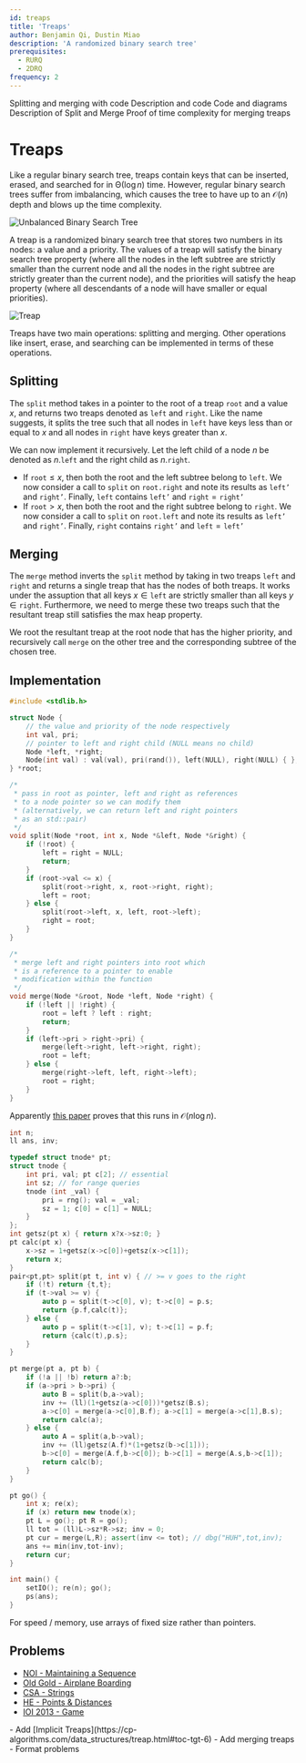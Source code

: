 ```yaml
---
id: treaps
title: 'Treaps'
author: Benjamin Qi, Dustin Miao
description: 'A randomized binary search tree'
prerequisites:
  - RURQ
  - 2DRQ
frequency: 2
---
```


<Resources>
	<Resource 
		source = "GCP" 
		title = "15.3 - Treaps" 
	>
		Splitting and merging with code
	</Resource>
	<Resource 
		source = "cp-algo" 
		title = "Treap" 
		url = "/data_structures/treap.html"
		starred
	>
		Description and code
	</Resource>
	<Resource
		source = "Algorithm Tutorial"
		title = "Treaps : One Tree to Rule ’em all"
		url = "https://tanujkhattar.wordpress.com/2016/01/10/treaps-one-tree-to-rule-em-all-part-1/"
	>
		Code and diagrams
	</Resource>
	<Resource
		source = "Benq"
		title = "Treap presentation"
		url = "https://cp-algorithms.com/data_structures/treap.html#toc-tgt-6">
		Description of Split and Merge
	</Resource>
	<Resource
		source = "CF"
		title = "Merging BSTs"
		url = "https://codeforces.com/blog/entry/67980"
	>
		Proof of time complexity for merging treaps
	</Resource>
</Resources>

# Treaps

<FocusProblem problem="treeRot2"/>

Like a regular binary search tree, treaps contain keys that can be inserted, erased, and searched for in $\mathcal{\Theta}(\log n)$ time. However, regular binary search trees suffer from imbalancing, which causes the tree to have up to an $\mathcal{O}(n)$ depth and blows up the time complexity. 

![Unbalanced Binary Search Tree](./unbalanced_bst.png)

A treap is a randomized binary search tree that stores two numbers in its nodes: a value and a priority. The values of a treap will satisfy the binary search tree property (where all the nodes in the left subtree are strictly smaller than the current node and all the nodes in the right subtree are strictly greater than the current node), and the priorities will satisfy the heap property (where all descendants of a node will have smaller or equal priorities). 

![Treap](./treap.png)

Treaps have two main operations: splitting and merging. Other operations like insert, erase, and searching can be implemented in terms of these operations. 

## Splitting

The `split` method takes in a pointer to the root of a treap $\texttt{root}$ and a value $x$, and returns two treaps denoted as $\texttt{left}$ and $\texttt{right}$. Like the name suggests, it splits the tree such that all nodes in $\texttt{left}$ have keys less than or equal to $x$ and all nodes in $\texttt{right}$ have keys greater than $x$. 

We can now implement it recursively. Let the left child of a node $n$ be denoted as $n.\texttt{left}$ and the right child as $n.\texttt{right}$.
- If $\texttt{root} \leq x$, then both the root and the left subtree belong to $\texttt{left}$. We now consider a call to `split` on $\texttt{root.right}$ and note its results as $\texttt{left'}$ and $\texttt{right'}$. Finally, $\texttt{left}$ contains $\texttt{left'}$ and $\texttt{right} = \texttt{right'}$
- If $\texttt{root} > x$, then both the root and the right subtree belong to $\texttt{right}$. We now consider a call to `split` on $\texttt{root.left}$ and note its results as $\texttt{left'}$ and $\texttt{right'}$. Finally, $\texttt{right}$ contains $\texttt{right'}$ and $\texttt{left} = \texttt{left'}$

## Merging

The `merge` method inverts the `split` method by taking in two treaps $\texttt{left}$ and $\texttt{right}$ and returns a single treap that has the nodes of both treaps. It works under the assuption that all keys $x \in \texttt{left}$ are strictly smaller than all keys $y \in \texttt{right}$. Furthermore, we need to merge these two treaps such that the resultant treap still satisfies the max heap property. 

We root the resultant treap at the root node that has the higher priority, and recursively call `merge` on the other tree and the corresponding subtree of the chosen tree. 
## Implementation

<LanguageSection>

<CPPSection>

```cpp
#include <stdlib.h>

struct Node {
	// the value and priority of the node respectively
	int val, pri;
	// pointer to left and right child (NULL means no child)
	Node *left, *right;
	Node(int val) : val(val), pri(rand()), left(NULL), right(NULL) { };
} *root;

/*
 * pass in root as pointer, left and right as references 
 * to a node pointer so we can modify them 
 * (alternatively, we can return left and right pointers
 * as an std::pair)
 */
void split(Node *root, int x, Node *&left, Node *&right) {
	if (!root) {
		left = right = NULL;
		return;
	}
	if (root->val <= x) {
		split(root->right, x, root->right, right);
		left = root;
	} else {
		split(root->left, x, left, root->left);
		right = root;
	}
}

/*
 * merge left and right pointers into root which 
 * is a reference to a pointer to enable 
 * modification within the function
 */
void merge(Node *&root, Node *left, Node *right) {
	if (!left || !right) {
		root = left ? left : right;
		return;
	}
	if (left->pri > right->pri) {
		merge(left->right, left->right, right);
		root = left;
	} else {
		merge(right->left, left, right->left);
		root = right;
	}
}
```

</CPPSection>

</LanguageSection>

<Spoiler title="Tree Rotations 2 Solution">

Apparently
[this paper](https://www.cs.cmu.edu/~scandal/papers/treaps-spaa98.pdf) proves
that this runs in $\mathcal{O}(n\log n)$.

```cpp
int n;
ll ans, inv;

typedef struct tnode* pt;
struct tnode {
	int pri, val; pt c[2]; // essential
	int sz; // for range queries
	tnode (int _val) {
		pri = rng(); val = _val;
		sz = 1; c[0] = c[1] = NULL;
	}
};
int getsz(pt x) { return x?x->sz:0; }
pt calc(pt x) {
	x->sz = 1+getsz(x->c[0])+getsz(x->c[1]);
	return x;
}
pair<pt,pt> split(pt t, int v) { // >= v goes to the right
	if (!t) return {t,t};
	if (t->val >= v) {
		auto p = split(t->c[0], v); t->c[0] = p.s;
		return {p.f,calc(t)};
	} else {
		auto p = split(t->c[1], v); t->c[1] = p.f;
		return {calc(t),p.s};
	}
}

pt merge(pt a, pt b) {
	if (!a || !b) return a?:b;
	if (a->pri > b->pri) {
		auto B = split(b,a->val);
		inv += (ll)(1+getsz(a->c[0]))*getsz(B.s);
		a->c[0] = merge(a->c[0],B.f); a->c[1] = merge(a->c[1],B.s);
		return calc(a);
	} else {
		auto A = split(a,b->val);
		inv += (ll)getsz(A.f)*(1+getsz(b->c[1]));
		b->c[0] = merge(A.f,b->c[0]); b->c[1] = merge(A.s,b->c[1]);
		return calc(b);
	}
}

pt go() {
	int x; re(x);
	if (x) return new tnode(x);
	pt L = go(); pt R = go();
	ll tot = (ll)L->sz*R->sz; inv = 0;
	pt cur = merge(L,R); assert(inv <= tot); // dbg("HUH",tot,inv);
	ans += min(inv,tot-inv);
	return cur;
}

int main() {
	setIO(); re(n); go();
	ps(ans);
}
```

</Spoiler>

<Optional>
For speed / memory, use arrays of fixed size rather than pointers.
</Optional>

## Problems
- [NOI - Maintaining a Sequence](https://dmoj.ca/problem/noi05p2)
- [Old Gold - Airplane Boarding](http://www.usaco.org/index.php?page=viewproblem2&cpid=402)
- [CSA - Strings](https://csacademy.com/contest/archive/task/strings/)
- [HE - Points & Distances](https://www.hackerearth.com/problem/algorithm/septembereasy-points-and-distances-d30d0e6b/description/)
- [IOI 2013 - Game](https://oj.uz/submission/242393)

<IncompleteSection>
- Add [Implicit Treaps](https://cp-algorithms.com/data_structures/treap.html#toc-tgt-6)
- Add merging treaps
- Format problems
</IncompleteSection>
